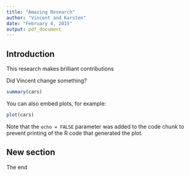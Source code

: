 ```yaml
---
title: "Amazing Research"
author: "Vincent and Karsten"
date: "February 4, 2015"
output: pdf_document
---
```


## Introduction 

This research makes brilliant contributions

Did Vincent change something? 

```r
summary(cars)
```

You can also embed plots, for example:

```r
plot(cars)
```

Note that the `echo = FALSE` parameter was added to the code chunk to prevent printing of the R code that generated the plot.

## New section

The end
